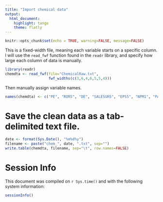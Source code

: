 ```yaml
---
title: "Import chemical data"
output: 
  html_document: 
    highlight: tango
    theme: flatly
---
```


```r
knitr::opts_chunk$set(echo = TRUE, warning=FALSE, message=FALSE)
```


This is a fixed-width file, meaning each variable starts on a specific column. 
I will use the `read_fwf` function found in the `readr` library, and specify 
how large each column of data is manually. 
```r
library(readr)
chemdta <- read_fwf(file="ChemicalRaw.txt", 
                    fwf_widths(c(3,6,4,6,5,5,4)))
```

Then manually assign variable names. 
```r
names(chemdta) <- c("PE", "ROR5", "DE", "SALESGR5", "EPS5", "NPM1", "PAYOUTR1")
```

# Save the clean data as a tab-delimited text file. 
```r
date <- format(Sys.Date(), "%m%d%y")
filename <- paste("chem_", date, ".txt", sep="")
write.table(chemdta, filename, sep="\t", row.names=FALSE)
```

 
# Session Info
This document was compiled on `r Sys.time()` and with the following system information:
```r
sessionInfo()
```